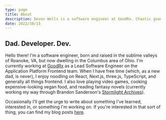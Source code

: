 ```yaml
---
type: page
title: About
description: Devon Wells is a software engineer at GoodRx. Chaotic good.
date: 2022/10/15
---
```



<Head>
  <title>Wells</title>
</Head>

## Dad. Developer. Dev.

Hello there! I'm a software engineer, born and raised in the sublime valleys of Roanoke, VA, but now dwelling in the Columbus area of Ohio. I'm currently working at [GoodRx](https://www.goodrx.com/) as a Lead Software Engineer on the Application Platform Frontend team. When I have free time (which, as a new dad, is never), I enjoy noodling on React, Next.js, three.js, TypeScript, and generally all things frontend. I also love playing video games, cooking expensive-looking vegan food, and reading fantasy novels (currently working my way through Brandon Sanderson's [Stormlight Archives](https://www.brandonsanderson.com/books/the-stormlight-archive/)).

Occasionally I'll get the urge to write about something I've learned, interested in, or something I'm working on. If you're interested in that sort of thing, you can find my blog posts [here](/posts).
